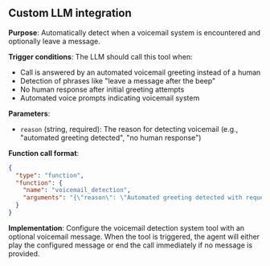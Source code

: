 ## Custom LLM integration

**Purpose**: Automatically detect when a voicemail system is encountered and optionally leave a message.

**Trigger conditions**: The LLM should call this tool when:

- Call is answered by an automated voicemail greeting instead of a human
- Detection of phrases like "leave a message after the beep"
- No human response after initial greeting attempts
- Automated voice prompts indicating voicemail system

**Parameters**:

- `reason` (string, required): The reason for detecting voicemail (e.g., "automated greeting detected", "no human response")

**Function call format**:

```json
{
  "type": "function",
  "function": {
    "name": "voicemail_detection",
    "arguments": "{\"reason\": \"Automated greeting detected with request to leave message\"}"
  }
}
```

**Implementation**: Configure the voicemail detection system tool with an optional voicemail message. When the tool is triggered, the agent will either play the configured message or end the call immediately if no message is provided.
